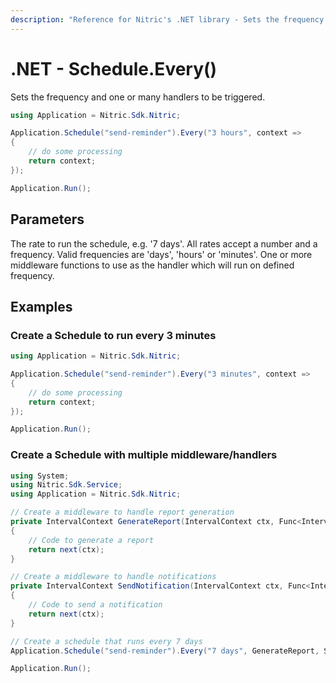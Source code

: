 ```yaml
---
description: "Reference for Nitric's .NET library - Sets the frequency and one or many handlers to be triggered."
---
```


# .NET - Schedule.Every()

Sets the frequency and one or many handlers to be triggered.

```csharp
using Application = Nitric.Sdk.Nitric;

Application.Schedule("send-reminder").Every("3 hours", context =>
{
    // do some processing
    return context;
});

Application.Run();
```

## Parameters

<Properties>
  <Property name="rate" type="string" required>
    The rate to run the schedule, e.g. '7 days'. All rates accept a number and a
    frequency. Valid frequencies are 'days', 'hours' or 'minutes'.
  </Property>
  <Property
    name="middleware"
    type="Func<IntervalContext, IntervalContext> or List<Middleware<IntervalContext>"
    required
  >
    One or more middleware functions to use as the handler which will run on
    defined frequency.
  </Property>
</Properties>

## Examples

### Create a Schedule to run every 3 minutes

```csharp
using Application = Nitric.Sdk.Nitric;

Application.Schedule("send-reminder").Every("3 minutes", context =>
{
    // do some processing
    return context;
});

Application.Run();
```

### Create a Schedule with multiple middleware/handlers

```csharp
using System;
using Nitric.Sdk.Service;
using Application = Nitric.Sdk.Nitric;

// Create a middleware to handle report generation
private IntervalContext GenerateReport(IntervalContext ctx, Func<IntervalContext, IntervalContext> next)
{
    // Code to generate a report
    return next(ctx);
}

// Create a middleware to handle notifications
private IntervalContext SendNotification(IntervalContext ctx, Func<IntervalContext, IntervalContext> next)
{
    // Code to send a notification
    return next(ctx);
}

// Create a schedule that runs every 7 days
Application.Schedule("send-reminder").Every("7 days", GenerateReport, SendNotification);

Application.Run();
```
